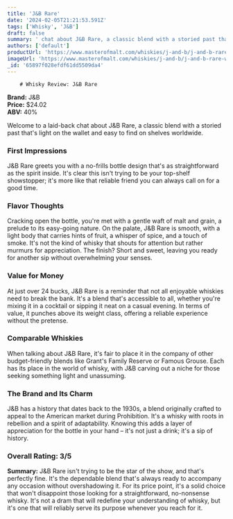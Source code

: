 ```yaml
---
title: 'J&B Rare'
date: '2024-02-05T21:21:53.591Z'
tags: ['Whisky', 'J&B']
draft: false
summary: ' chat about J&B Rare, a classic blend with a storied past that s light on the wallet and easy to find on shelves worldwide.  ### F...'
authors: ['default']
productUrl: 'https://www.masterofmalt.com/whiskies/j-and-b/j-and-b-rare-whisky/'
imageUrl: 'https://www.masterofmalt.com/whiskies/j-and-b/j-and-b-rare-whisky.jpg'
_id: '65897f028efdf61dd5509da4'
---
```


        # Whisky Review: J&B Rare

**Brand:** J&B  
**Price:** $24.02  
**ABV:** 40%

Welcome to a laid-back chat about J&B Rare, a classic blend with a storied past that's light on the wallet and easy to find on shelves worldwide.

### First Impressions

J&B Rare greets you with a no-frills bottle design that's as straightforward as the spirit inside. It's clear this isn't trying to be your top-shelf showstopper; it's more like that reliable friend you can always call on for a good time.

### Flavor Thoughts

Cracking open the bottle, you're met with a gentle waft of malt and grain, a prelude to its easy-going nature. On the palate, J&B Rare is smooth, with a light body that carries hints of fruit, a whisper of spice, and a touch of smoke. It's not the kind of whisky that shouts for attention but rather murmurs for appreciation. The finish? Short and sweet, leaving you ready for another sip without overwhelming your senses.

### Value for Money

At just over 24 bucks, J&B Rare is a reminder that not all enjoyable whiskies need to break the bank. It's a blend that's accessible to all, whether you're mixing it in a cocktail or sipping it neat on a casual evening. In terms of value, it punches above its weight class, offering a reliable experience without the pretense.

### Comparable Whiskies

When talking about J&B Rare, it's fair to place it in the company of other budget-friendly blends like Grant's Family Reserve or Famous Grouse. Each has its place in the world of whisky, with J&B carving out a niche for those seeking something light and unassuming.

### The Brand and Its Charm

J&B has a history that dates back to the 1930s, a blend originally crafted to appeal to the American market during Prohibition. It's a whisky with roots in rebellion and a spirit of adaptability. Knowing this adds a layer of appreciation for the bottle in your hand – it's not just a drink; it's a sip of history.

### Overall Rating: 3/5

**Summary:** J&B Rare isn't trying to be the star of the show, and that's perfectly fine. It's the dependable blend that's always ready to accompany any occasion without overshadowing it. For its price point, it's a solid choice that won't disappoint those looking for a straightforward, no-nonsense whisky. It's not a dram that will redefine your understanding of whisky, but it's one that will reliably serve its purpose whenever you reach for it.
